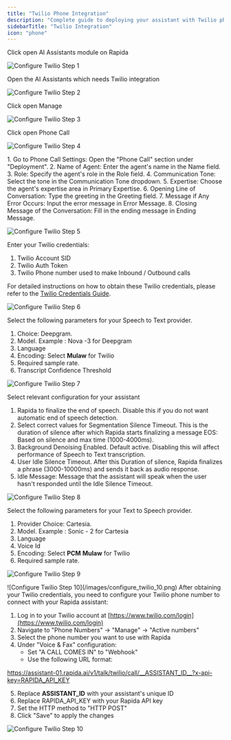 ```yaml
---
title: "Twilio Phone Integration"
description: "Complete guide to deploying your assistant with Twilio phone capabilities"
sidebarTitle: "Twilio Integration"
icon: "phone"
---
```


<Steps>
<Step title="Navigate to Assistants">
Click open AI Assistants module on Rapida

![Configure Twilio Step 1](/images/configure_twilio_1.png)
</Step>

<Step title="Open Assistant">
Open the AI Assistants which needs Twilio integration

![Configure Twilio Step 2](/images/configure_twilio_2.png)
</Step>

<Step title="Manage Assistant">
Click open Manage

![Configure Twilio Step 3](/images/configure_twilio_3.png)
</Step>

<Step title="Configure Phone Call">
Click open Phone Call 

![Configure Twilio Step 4](/images/configure_twilio_4.png)
</Step>

<Step title="Fill Agent details for Phone call">
1. Go to Phone Call Settings: Open the "Phone Call" section under "Deployment".
2. Name of Agent: Enter the agent's name in the Name field.
3. Role: Specify the agent's role in the Role field.
4. Communication Tone: Select the tone in the Communication Tone dropdown.
5. Expertise: Choose the agent's expertise area in Primary Expertise.
6. Opening Line of Conversation: Type the greeting in the Greeting field.
7. Message if Any Error Occurs: Input the error message in Error Message.
8. Closing Message of the Conversation: Fill in the ending message in Ending Message.

![Configure Twilio Step 5](/images/configure_twilio_5.png)
</Step>

<Step title="Provide Twilio Credentials">
Enter your Twilio credentials:

1. Twilio Account SID  
2. Twilio Auth Token  
3. Twilio Phone number used to make Inbound / Outbound calls

For detailed instructions on how to obtain these Twilio credentials, please refer to the [Twilio Credentials Guide](/assistants/twilio-credentials).

![Configure Twilio Step 6](/images/configure_twilio_6.png)
</Step>

<Step title="Select Speech to Text Configuration">
Select the following parameters for your Speech to Text provider. 

1. Choice: Deepgram.  
2. Model. Example : Nova \-3 for Deepgram  
3. Language  
4. Encoding: Select **Mulaw** for Twilio  
5. Required sample rate.  
6. Transcript Confidence Threshold

![Configure Twilio Step 7](/images/configure_twilio_7.png)
</Step>

<Step title="Configure phone call behavior">
Select relevant configuration for your assistant

1. Rapida to finalize the end of speech. Disable this if you do not want automatic end of speech detection.  
2. Select correct values for Segmentation Silence Timeout. This is the duration of silence after which Rapida starts finalizing a message EOS: Based on silence and max time (1000-4000ms).  
3. Background Denoising Enabled. Default active. Disabling this will affect performance of Speech to Text transcription.  
4. User Idle Silence Timeout. After this Duration of silence, Rapida finalizes a phrase (3000-10000ms) and sends it back as audio response.  
5. Idle Message: Message that the assistant will speak when the user hasn't responded until the Idle Silence Timeout.

![Configure Twilio Step 8](/images/configure_twilio_8.png)
</Step>

<Step title="Select Text to Speech Configuration">
Select the following parameters for your Text to Speech provider. 

1. Provider Choice: Cartesia.  
2. Model. Example : Sonic \- 2 for Cartesia  
3. Language  
4. Voice Id   
5. Encoding: Select **PCM** **Mulaw** for Twilio  
6. Required sample rate.

![Configure Twilio Step 9](/images/configure_twilio_9.png)
</Step>

<Step title="Deploy Live">
![Configure Twilio Step 10](/images/configure_twilio_10.png)
</Step>

<Step title="Configuring Rapida Assistant on Twilio">
After obtaining your Twilio credentials, you need to configure your Twilio phone number to connect with your Rapida assistant:

1. Log in to your Twilio account at [https://www.twilio.com/login](https://www.twilio.com/login)
2. Navigate to "Phone Numbers" → "Manage" → "Active numbers"
3. Select the phone number you want to use with Rapida
4. Under "Voice & Fax" configuration:
   - Set "A CALL COMES IN" to "Webhook"
   - Use the following URL format: 

 https://assistant-01.rapida.ai/v1/talk/twilio/call/__ASSISTANT_ID__?x-api-key=RAPIDA_API_KEY

5. Replace __ASSISTANT_ID__ with your assistant's unique ID
6. Replace RAPIDA_API_KEY with your Rapida API key
7. Set the HTTP method to "HTTP POST"
8. Click "Save" to apply the changes

![Configure Twilio Step 10](/images/twilio-webhook-config.png)
</Step>
</Steps>